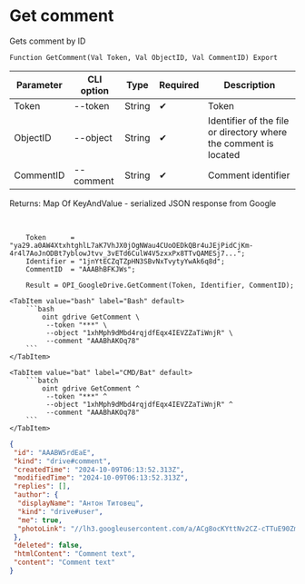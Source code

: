 ﻿---
sidebar_position: 2
description: Get comment and other functions to work with Google Drive in the Open Integration Package, a free open-source integration library for 1C:Enterprise 8, OneScript and CLI
keywords: [1C, 1С, 1С:Enterprise, 1С:Enterprise 8.3, API, Integration, Services, Exchange, OneScript, CLI, Google Drive]
---


# Get comment
 Gets comment by ID



`Function GetComment(Val Token, Val ObjectID, Val CommentID) Export`

  | Parameter | CLI option | Type | Required | Description |
  |-|-|-|-|-|
  | Token | --token | String | &#x2714; | Token |
  | ObjectID | --object | String | &#x2714; | Identifier of the file or directory where the comment is located |
  | CommentID | --comment | String | &#x2714; | Comment identifier |

  
  Returns:  Map Of KeyAndValue - serialized JSON response from Google

<br/>




```bsl title="1C:Enterprise/OneScript code example"
    Token      = "ya29.a0AW4XtxhtghlL7aK7VhJX0jOgNWau4CUoOEDkQBr4uJEjPidCjKm-4r4l7AoJnODBt7yblowJtvv_3vETd6CulW4V5zxxPx8TTvQAMESj7...";
    Identifier = "1jnYtECZqTZpHN3SBvNxTvytyYwAk6q8d";
    CommentID  = "AAABhBFKJWs";

    Result = OPI_GoogleDrive.GetComment(Token, Identifier, CommentID);
```
 

 <Tabs>
  
    <TabItem value="bash" label="Bash" default>
        ```bash
            oint gdrive GetComment \
             --token "***" \
             --object "1xhMph9dMbd4rqjdfEqx4IEVZZaTiWnjR" \
             --comment "AAABhAKOq78"
        ```
    </TabItem>
  
    <TabItem value="bat" label="CMD/Bat" default>
        ```batch
            oint gdrive GetComment ^
             --token "***" ^
             --object "1xhMph9dMbd4rqjdfEqx4IEVZZaTiWnjR" ^
             --comment "AAABhAKOq78"
        ```
    </TabItem>
</Tabs>


```json title="Result"
{
 "id": "AAABW5rdEaE",
 "kind": "drive#comment",
 "createdTime": "2024-10-09T06:13:52.313Z",
 "modifiedTime": "2024-10-09T06:13:52.313Z",
 "replies": [],
 "author": {
  "displayName": "Антон Титовец",
  "kind": "drive#user",
  "me": true,
  "photoLink": "//lh3.googleusercontent.com/a/ACg8ocKYttNv2CZ-cTTuE90Zmht_PwnGc0YnjM1IUllXsTVORfZFVPU=s50-c-k-no"
 },
 "deleted": false,
 "htmlContent": "Comment text",
 "content": "Comment text"
}
```
